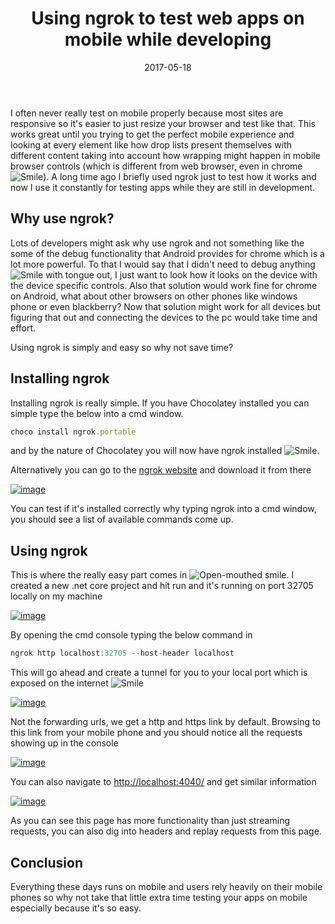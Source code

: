 ﻿---
title: 'Using ngrok to test web apps on mobile while developing'
date: 2017-05-18
tags: ['Mobile', 'Visual Studio', 'Just Coding']
draft: false
summary: 'I often never really test on mobile properly because most sites are responsive so it''s easier to just resize your browser and test like that. This works great until you trying to get the perfect mobile experience and looking at every element like how drop lists present themselves with different content taking into account how wrapping might happen in mobile browser controls (which is different from web browser, even in chrome ). A long time ago I briefly used ngrok just to test how it works and now I use it constantly for testing apps while they are still in development.'
---


I often never really test on mobile properly because most sites are responsive so it's easier to just resize your browser and test like that. This works great until you trying to get the perfect mobile experience and looking at every element like how drop lists present themselves with different content taking into account how wrapping might happen in mobile browser controls (which is different from web browser, even in chrome ![Smile](https://gordonbeeming.com/images/emoticons/smile.svg)). A long time ago I briefly used ngrok just to test how it works and now I use it constantly for testing apps while they are still in development.
 
## Why use ngrok?
 
Lots of developers might ask why use ngrok and not something like the  some of the debug functionality that Android provides for chrome which is a lot more powerful. To that I would say that I didn't need to debug anything ![Smile with tongue out](https://gordonbeeming.com/images/emoticons/smile-with-tongue-out.svg), I just want to look how it looks on the device with the device specific controls. Also that solution would work fine for chrome on Android, what about other browsers on other phones like windows phone or even blackberry? Now that solution might work for all devices but figuring that out and connecting the devices to the pc would take time and effort. 
 
Using ngrok is simply and easy so why not save time?
 
## Installing ngrok
 
Installing ngrok is really simple. If you have Chocolatey installed you can simple type the below into a cmd window.


```javascript
choco install ngrok.portable
```


and by the nature of Chocolatey you will now have ngrok installed ![Smile](https://gordonbeeming.com/images/emoticons/smile.svg).
 
Alternatively you can go to the [ngrok website](https://go.beeming.net/2rto6oS) and download it from there
 
[![image](https://gordonbeeming.com/blog/binaries/stream/image-jpg/image/1000/0/7b5cd05b5d445d18759db32d359cdd64fdfb9e23/7b5cd05b5d445d18759db32d359cdd64fdfb9e23.png "image")](https://gordonbeeming.com/blog/binaries/stream/image-jpg/image/1000/0/82f61315b80da1cfc0aa5f81519347bd9ae8dad5/82f61315b80da1cfc0aa5f81519347bd9ae8dad5.png)
 
You can test if it's installed correctly why typing ngrok into a cmd window, you should see a list of available commands come up.
 
## 
 
## Using ngrok
 
This is where the really easy part comes in ![Open-mouthed smile](https://gordonbeeming.com/images/emoticons/open-mouthed-smile.svg). I created a new .net core project and hit run and it's running on port 32705 locally on my machine
 
[![image](https://gordonbeeming.com/blog/binaries/stream/image-jpg/image/1000/0/ebcd0758b5aa81aa2c5d780f04c565dc9ea39abd/ebcd0758b5aa81aa2c5d780f04c565dc9ea39abd.png "image")](https://gordonbeeming.com/blog/binaries/stream/image-jpg/image/1000/0/cc63c0b87a06a1d5a46be7267eb72eb9fb9a5059/cc63c0b87a06a1d5a46be7267eb72eb9fb9a5059.png)
 
By opening the cmd console typing the below command in


```javascript
ngrok http localhost:32705 --host-header localhost
```


This will go ahead and create a tunnel for you to your local port which is exposed on the internet ![Smile](https://gordonbeeming.com/images/emoticons/smile.svg)
 
[![image](https://gordonbeeming.com/blog/binaries/stream/image-jpg/image/1000/0/38620bed349ffee1ff73ffa014ae2b1a9c52e8ae/38620bed349ffee1ff73ffa014ae2b1a9c52e8ae.png "image")](https://gordonbeeming.com/blog/binaries/stream/image-jpg/image/1000/0/c1b95b061787257d93227721f52b70e46c90b594/c1b95b061787257d93227721f52b70e46c90b594.png)
 
Not the forwarding urls, we get a http and https link by default. Browsing to this link from your mobile phone and you should notice all the requests showing up in the console
 
[![image](https://gordonbeeming.com/blog/binaries/stream/image-jpg/image/1000/0/d905d86c9e03c7600d1b634f1b01f1d07e38d747/d905d86c9e03c7600d1b634f1b01f1d07e38d747.png "image")](https://gordonbeeming.com/blog/binaries/stream/image-jpg/image/1000/0/db6381afd0fa96fec7ea479f17221f6d67127102/db6381afd0fa96fec7ea479f17221f6d67127102.png)
 
You can also navigate to [http://localhost:4040/](http://localhost:4040/ "http://localhost:4040/") and get similar information
 
[![image](https://gordonbeeming.com/blog/binaries/stream/image-jpg/image/1000/0/bd4e9751967a84cfb647c93ec24593924e51acde/bd4e9751967a84cfb647c93ec24593924e51acde.png "image")](https://gordonbeeming.com/blog/binaries/stream/image-jpg/image/1000/0/957d4b6910b21d82b961fbde8e32e8eb56e960ef/957d4b6910b21d82b961fbde8e32e8eb56e960ef.png)
 
As you can see this page has more functionality than just streaming requests, you can also dig into headers and replay requests from this page.
 
## Conclusion
 
Everything these days runs on mobile and users rely heavily on their mobile phones so why not take that little extra time testing your apps on mobile especially because it's so easy.

